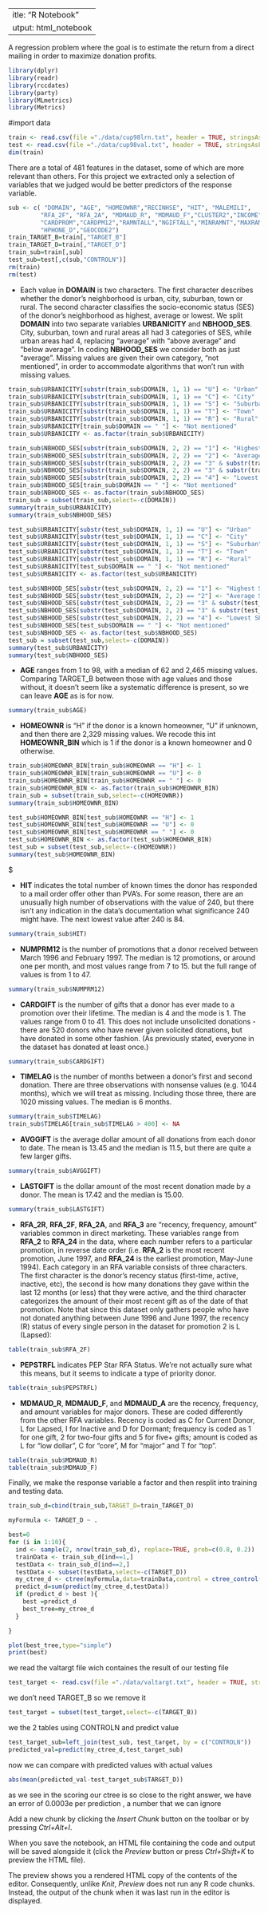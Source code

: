 ---
title: "R Notebook"
output: html_notebook
---

A regression problem where the goal is to estimate the return from a direct mailing in order to maximize donation profits.

```r
library(dplyr)
library(readr)
library(rccdates)
library(party)
library(MLmetrics)
library(Metrics)
```

#import data
```r
train <- read.csv(file ="./data/cup98lrn.txt", header = TRUE, stringsAsFactors = TRUE, skipNul = TRUE)
test <- read.csv(file ="./data/cup98val.txt", header = TRUE, stringsAsFactors = TRUE, skipNul = TRUE)
dim(train)
```






There are a total of 481 features in the dataset, some of which are more relevant than others. For this project we extracted only a selection of variables that we judged would be better predictors of the response variable.

```r
sub <- c( "DOMAIN", "AGE", "HOMEOWNR","RECINHSE", "HIT", "MALEMILI",
         "RFA_2F", "RFA_2A", "MDMAUD_R", "MDMAUD_F","CLUSTER2","INCOME","PETS","PEPSTRFL","PCOWNERS",
         "CARDPROM","CARDPM12","RAMNTALL","NGIFTALL","MINRAMNT","MAXRAMNT","LASTGIFT","TIMELAG","AVGGIFT","NUMPRM12",
         "HPHONE_D","GEOCODE2")
train_TARGET_B=train[,"TARGET_B"]
train_TARGET_D=train[,"TARGET_D"]
train_sub=train[,sub]
test_sub=test[,c(sub,"CONTROLN")]
rm(train)
rm(test)

```



* Each value in __DOMAIN__ is two characters. The first character describes whether the donor's neighborhood is urban, city, suburban, town or rural. The second character classifies the socio-economic status (SES) of the donor's neighborhood as highest, average or lowest. We split __DOMAIN__ into two separate variables __URBANICITY__ and __NBHOOD\_SES__.  City, suburban, town and rural areas all had 3 categories of SES, while urban areas had 4, replacing "average" with "above average" and "below average". In coding __NBHOOD\_SES__ we consider both as just "average". Missing values are given their own category, "not mentioned", in order to accommodate algorithms that won't run with missing values.   

```r
train_sub$URBANICITY[substr(train_sub$DOMAIN, 1, 1) == "U"] <- "Urban"
train_sub$URBANICITY[substr(train_sub$DOMAIN, 1, 1) == "C"] <- "City"
train_sub$URBANICITY[substr(train_sub$DOMAIN, 1, 1) == "S"] <- "Suburban"
train_sub$URBANICITY[substr(train_sub$DOMAIN, 1, 1) == "T"] <- "Town"
train_sub$URBANICITY[substr(train_sub$DOMAIN, 1, 1) == "R"] <- "Rural"
train_sub$URBANICITY[train_sub$DOMAIN == " "] <- "Not mentioned"
train_sub$URBANICITY <- as.factor(train_sub$URBANICITY)

train_sub$NBHOOD_SES[substr(train_sub$DOMAIN, 2, 2) == "1"] <- "Highest SES"
train_sub$NBHOOD_SES[substr(train_sub$DOMAIN, 2, 2) == "2"] <- "Average SES" 
train_sub$NBHOOD_SES[substr(train_sub$DOMAIN, 2, 2) == "3" & substr(train_sub$DOMAIN, 1, 1) == "U"] <- "Average SES"
train_sub$NBHOOD_SES[substr(train_sub$DOMAIN, 2, 2) == "3" & substr(train_sub$DOMAIN, 1, 1) != "U"] <- "Lowest SES"
train_sub$NBHOOD_SES[substr(train_sub$DOMAIN, 2, 2) == "4"] <- "Lowest SES"
train_sub$NBHOOD_SES[train_sub$DOMAIN == " "] <- "Not mentioned"
train_sub$NBHOOD_SES <- as.factor(train_sub$NBHOOD_SES)
train_sub = subset(train_sub,select=-c(DOMAIN))
summary(train_sub$URBANICITY)
summary(train_sub$NBHOOD_SES)
```


```r
test_sub$URBANICITY[substr(test_sub$DOMAIN, 1, 1) == "U"] <- "Urban"
test_sub$URBANICITY[substr(test_sub$DOMAIN, 1, 1) == "C"] <- "City"
test_sub$URBANICITY[substr(test_sub$DOMAIN, 1, 1) == "S"] <- "Suburban"
test_sub$URBANICITY[substr(test_sub$DOMAIN, 1, 1) == "T"] <- "Town"
test_sub$URBANICITY[substr(test_sub$DOMAIN, 1, 1) == "R"] <- "Rural"
test_sub$URBANICITY[test_sub$DOMAIN == " "] <- "Not mentioned"
test_sub$URBANICITY <- as.factor(test_sub$URBANICITY)

test_sub$NBHOOD_SES[substr(test_sub$DOMAIN, 2, 2) == "1"] <- "Highest SES"
test_sub$NBHOOD_SES[substr(test_sub$DOMAIN, 2, 2) == "2"] <- "Average SES" 
test_sub$NBHOOD_SES[substr(test_sub$DOMAIN, 2, 2) == "3" & substr(test_sub$DOMAIN, 1, 1) == "U"] <- "Average SES"
test_sub$NBHOOD_SES[substr(test_sub$DOMAIN, 2, 2) == "3" & substr(test_sub$DOMAIN, 1, 1) != "U"] <- "Lowest SES"
test_sub$NBHOOD_SES[substr(test_sub$DOMAIN, 2, 2) == "4"] <- "Lowest SES"
test_sub$NBHOOD_SES[test_sub$DOMAIN == " "] <- "Not mentioned"
test_sub$NBHOOD_SES <- as.factor(test_sub$NBHOOD_SES)
test_sub = subset(test_sub,select=-c(DOMAIN))
summary(test_sub$URBANICITY)
summary(test_sub$NBHOOD_SES)
```


* __AGE__ ranges from 1 to 98, with a median of 62 and 2,465 missing values. Comparing TARGET\_B between those with age values and those without, it doesn't seem like a systematic difference is present, so we can leave __AGE__ as is for now.   
```r
summary(train_sub$AGE)
```
* __HOMEOWNR__ is "H" if the donor is a known homeowner, "U" if unknown, and then there are 2,329 missing values. We recode this int __HOMEOWNR\_BIN__ which is 1 if the donor is a known homeowner and 0 otherwise.

```r
train_sub$HOMEOWNR_BIN[train_sub$HOMEOWNR == "H"] <- 1
train_sub$HOMEOWNR_BIN[train_sub$HOMEOWNR == "U"] <- 0
train_sub$HOMEOWNR_BIN[train_sub$HOMEOWNR == " "] <- 0
train_sub$HOMEOWNR_BIN <- as.factor(train_sub$HOMEOWNR_BIN)
train_sub = subset(train_sub,select=-c(HOMEOWNR))
summary(train_sub$HOMEOWNR_BIN)
```

```r
test_sub$HOMEOWNR_BIN[test_sub$HOMEOWNR == "H"] <- 1
test_sub$HOMEOWNR_BIN[test_sub$HOMEOWNR == "U"] <- 0
test_sub$HOMEOWNR_BIN[test_sub$HOMEOWNR == " "] <- 0
test_sub$HOMEOWNR_BIN <- as.factor(test_sub$HOMEOWNR_BIN)
test_sub = subset(test_sub,select=-c(HOMEOWNR))
summary(test_sub$HOMEOWNR_BIN)
```

$

* __HIT__ indicates the total number of known times the donor has responded to a mail order offer other than PVA's. For some reason, there are an unusually high number of observations with the value of 240, but there isn't any indication in the data's documentation what significance 240 might have. The next lowest value after 240 is 84.

```r
summary(train_sub$HIT)
```


* __NUMPRM12__ is the number of promotions that a donor received between March 1996 and February 1997. The median is 12 promotions, or around one per month, and most values range from 7 to 15. but the full range of values is from 1 to 47.  
```r
summary(train_sub$NUMPRM12)
```

* __CARDGIFT__ is the number of gifts that a donor has ever made to a promotion over their lifetime. The median is 4 and the mode is 1. The values range from 0 to 41. This does not include unsolicited donations - there are 520 donors who have never given solicited donations, but have donated in some other fashion. (As previously stated, everyone in the dataset has donated at least once.)  

```r
summary(train_sub$CARDGIFT)
```

* __TIMELAG__ is the number of months between a donor's first and second donation. There are three observations with nonsense values (e.g. 1044 months), which we will treat as missing. Including those three, there are 1020 missing values. The median is 6 months.

```r
summary(train_sub$TIMELAG)
train_sub$TIMELAG[train_sub$TIMELAG > 400] <- NA
```

* __AVGGIFT__ is the average dollar amount of all donations from each donor to date. The mean is 13.45 and the median is 11.5, but there are quite a few larger gifts.
```r
summary(train_sub$AVGGIFT)
```

* __LASTGIFT__ is the dollar amount of the most recent donation made by a donor. The mean is 17.42 and the median is 15.00.

```r
summary(train_sub$LASTGIFT)
```

* __RFA\_2R__, __RFA\_2F__, __RFA\_2A__, and __RFA\_3__ are "recency, frequency, amount" variables common in direct marketing. These variables range from __RFA\_2__ to __RFA\_24__ in the data, where each number refers to a particular promotion, in reverse date order (i.e. __RFA\_2__ is the most recent promotion, June 1997, and __RFA\_24__ is the earliest promotion, May-June 1994). Each category in an RFA variable consists of three characters. The first character is the donor's recency status (first-time, active, inactive, etc), the second is how many donations they gave within the last 12 months (or less) that they were active, and the third character categorizes the amount of their most recent gift as of the date of that promotion. Note that since this dataset only gathers people who have not donated anything between June 1996 and June 1997, the recency (R) status of every single person in the dataset for promotion 2 is L (Lapsed): 

```r
table(train_sub$RFA_2F)
```

*  __PEPSTRFL__ indicates PEP Star RFA Status. We're not actually sure what this means, but it seems to indicate a type of priority donor.  
```r
table(train_sub$PEPSTRFL)
```


* __MDMAUD\_R__, __MDMAUD\_F__, and __MDMAUD\_A__ are the recency, frequency, and amount variables for major donors. These are coded differently from the other RFA variables. Recency is coded as C for Current Donor, L for Lapsed, I for Inactive and D for Dormant; frequency is coded as 1 for one gift, 2 for two-four gifts and 5 for five+ gifts; amount is coded as L for "low dollar", C for "core", M for "major" and T for "top".  

```r
table(train_sub$MDMAUD_R)
table(train_sub$MDMAUD_F)
```

Finally, we make the response variable a factor and then resplit into training and testing data.




```r
train_sub_d=cbind(train_sub,TARGET_D=train_TARGET_D)

myFormula <- TARGET_D ~ .

best=0
for (i in 1:10){
  ind <- sample(2, nrow(train_sub_d), replace=TRUE, prob=c(0.8, 0.2))
  trainData <- train_sub_d[ind==1,]
  testData <- train_sub_d[ind==2,]
  testData <- subset(testData,select=-c(TARGET_D))
  my_ctree_d <- ctree(myFormula,data=trainData,control = ctree_control(minbucket = 400 ,maxdepth=10,minsplit=1000))
  predict_d=sum(predict(my_ctree_d,testData))
  if (predict_d > best ){
    best =predict_d
    best_tree=my_ctree_d
  }

}

plot(best_tree,type="simple")
print(best)

```

we read the valtargt file wich containes the result of our testing file 
```r
test_target <- read.csv(file ="./data/valtargt.txt", header = TRUE, stringsAsFactors = TRUE, skipNul = TRUE)
```
we don't need TARGET_B so we remove it
```r
test_target = subset(test_target,select=-c(TARGET_B))
```

we the 2 tables using  CONTROLN and predict value
```r
test_target_sub=left_join(test_sub, test_target, by = c("CONTROLN"))
predicted_val=predict(my_ctree_d,test_target_sub)
```

now we can compare with predicted values with actual values 
```r
abs(mean(predicted_val-test_target_sub$TARGET_D))
```
as we see in the scoring our ctree is so close to the right answer, we have an error of 0.0003e per prediction , a number that we can ignore 







Add a new chunk by clicking the *Insert Chunk* button on the toolbar or by pressing *Ctrl+Alt+I*.

When you save the notebook, an HTML file containing the code and output will be saved alongside it (click the *Preview* button or press *Ctrl+Shift+K* to preview the HTML file).

The preview shows you a rendered HTML copy of the contents of the editor. Consequently, unlike *Knit*, *Preview* does not run any R code chunks. Instead, the output of the chunk when it was last run in the editor is displayed.
  